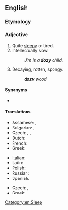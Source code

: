 ==English==

===Etymology===
{{suffix|en|doze|y}}

===Adjective===
{{en-adj|er}}

# Quite [[sleepy]] or tired.
# Intellectually slow.
#: ''Jim is a '''dozy''' child.''
# {{lb|en|carpentry}} Decaying, rotten, spongy.
#: '''''dozy''' wood''

====Synonyms====
* {{sense|decaying, rotten}} {{l|en|doty}}

====Translations====
{{trans-top|sleepy}}
* Assamese: {{t|as|কলামলা}}, {{t|as|কলাঘুমটীয়া}}
* Bulgarian: {{t+|bg|сънен|sc=Cyrl}}, {{t+|bg|сънлив|sc=Cyrl}}
* Czech: {{t+|cs|ospalý}}, {{t|cs|mátožný}}, {{t+|cs|malátný}}
* Dutch: {{t+|nl|slaperig}}
* French: {{t+|fr|somnolent|m}}
* Greek: {{t+|el|αποκοιμισμένος}}
{{trans-mid}}
* Italian: {{t+|it|assonnato|m}}, {{t+|it|insonnolito|m}}
* Latin: {{t|la|sopōrus}}
* Polish: {{t+|pl|śpiący}}
* Russian: {{t+|ru|сонный|alt=со́нный}}
* Spanish: {{t+|es|adormecido}}
{{trans-bottom}}

{{trans-top|intellectually slow}}
* Czech: {{t+|cs|pomalý}}, {{t|cs|natvrdlý}}
* Greek: {{t+|el|αποκοιμισμένος}}
{{trans-mid}}
{{trans-bottom}}

[[Category:en:Sleep]]